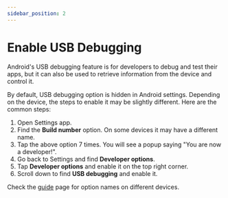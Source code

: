 ```yaml
---
sidebar_position: 2
---
```


# Enable USB Debugging

Android's USB debugging feature is for developers to debug and test their apps, but it can also be used to retrieve information from the device and control it.

By default, USB debugging option is hidden in Android settings. Depending on the device, the steps to enable it may be slightly different. Here are the common steps:

1. Open Settings app.
2. Find the **Build number** option. On some devices it may have a different name.
3. Tap the above option 7 times. You will see a popup saying "You are now a developer!".
4. Go back to Settings and find **Developer options**.
5. Tap **Developer options** and enable it on the top right corner.
6. Scroll down to find **USB debugging** and enable it.

Check the [guide](https://app.tangoapp.dev/guide) page for option names on different devices.
